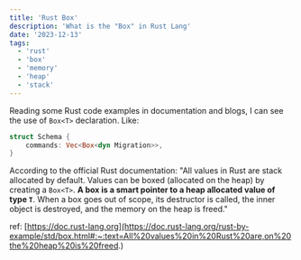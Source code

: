 ```yaml
---
title: 'Rust Box'
description: 'What is the "Box" in Rust Lang'
date: '2023-12-13'
tags:
  - 'rust'
  - 'box'
  - 'memory'
  - 'heap'
  - 'stack'
---
```


Reading some Rust code examples in documentation and blogs, I can see the use of `Box<T>` declaration. Like:

```rust /Box/
struct Schema {
    commands: Vec<Box<dyn Migration>>,
}
```

According to the official Rust documentation: "All values in Rust are stack allocated by default. Values can be boxed (allocated on the heap) by creating a `Box<T>`. **A box is a smart pointer to a heap allocated value of type `T`**. When a box goes out of scope, its destructor is called, the inner object is destroyed, and the memory on the heap is freed."

ref: [https://doc.rust-lang.org](https://doc.rust-lang.org/rust-by-example/std/box.html#:~:text=All%20values%20in%20Rust%20are,on%20the%20heap%20is%20freed.)
